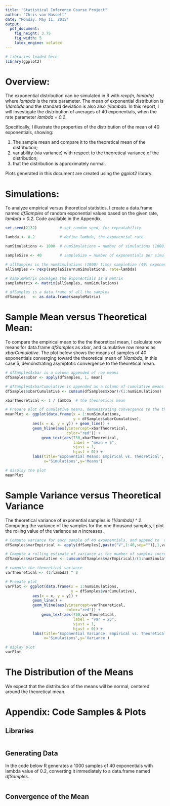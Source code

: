 ```yaml
---
title: "Statistical Inference Course Project"
author: "Chris van Hasselt"
date: "Monday, May 11, 2015"
output:
  pdf_document:
    fig_height: 3.75
    fig_width: 5
    latex_engine: xelatex
---
```

```r
# libraries loaded here
library(ggplot2)
```

# Overview:
The exponential distribution can be simulated in R with *rexp(n, lambda)* where *lambda* is the rate parameter. The mean of exponential distribution is *1/lambda* and the standard deviation is also also *1/lambda*. In this report, I will investigate the distribution of averages of 40 exponentials, when the rate parameter *lambda = 0.2*.

Specifically, I illustrate the properties of the distribution of the mean of 40 exponentials, showing:

#. The sample mean and compare it to the theoretical mean of the distribution;
#. variability (via variance) with respect to the theoretical variance of the distribution;
#. that the distribution is approximately normal.

Plots generated in this document are created using the *ggplot2* library.

# Simulations:
To analyze empirical versus theoretical statistics, I create a data.frame named *dfSamples* of random exponential values based on the given rate, *lambda = 0.2*.  Code available in the Appendix.

```r

set.seed(2132)          # set random seed, for repeatability

lambda <- 0.2           # define lambda, the exponential rate

numSimulations <- 1000  # numSimulations = number of simulations (1000)

sampleSize <- 40        # sampleSize = number of exponentials per simulation (40)

# allSamples is the numSimulations (1000) times sampleSize (40) exponentials
allSamples <- rexp(sampleSize*numSimulations, rate=lambda)

# sampleMatrix packages the exponentials as a matrix 
sampleMatrix <- matrix(allSamples, numSimulations)

# dfSamples is a data.frame of all the samples
dfSamples   <- as.data.frame(sampleMatrix)

```
# Sample Mean versus Theoretical Mean:
To compare the empirical mean to the the theoretical mean, I calculate row means for data.frame *dfSamples* as *xbar*, and cumulative row means as *xbarCumulative*.  The plot below shows the means of samples of 40 exponentials converging toward the theoretical mean of *1/lambda*, in this case 5, demonstrating asymptotic convergence to the theoretical mean.
```r

# dfSamples$xbar is a column appended of row means
dfSamples$xbar <- apply(dfSamples, 1, mean)

# dfSamples$xbarCumulative is appended as a column of cumulative means
dfSamples$xbarCumulative <- cumsum(dfSamples$xbar)/(1:numSimulations)

xbarTheoretical <- 1 / lambda  # the theoretical mean 

# Prepare plot of cumulative means, demonstrating convergence to the theoretical mean
meanPlot <- ggplot(data.frame(x = 1:numSimulations,
                              y = dfSamples$xbarCumulative),
            aes(x = x, y = y)) + geom_line() +
            geom_hline(aes(yintercept=xbarTheoretical,
                           color="red")) +
                geom_text(aes(750,xbarTheoretical,
                              label = "mean = 5",
                              vjust = 1,
                              hjust = 0)) +
            labs(title='Exponential Means: Empirical vs. Theoretical',
                 x='Simulations',y='Means')
```
```r
# display the plot
meanPlot
```


# Sample Variance versus Theoretical Variance

The theoretical variance of exponential samples is *(1/lambda) ^ 2*.  Computing the variance of the samples for the one thousand samples, I plot the rolling value of the variance as *n* increases.  

```r
# Compute variance for each sample of 40 exponentials, and append to  data.frame
dfSamples$varEmpirical <- apply(dfSamples[,paste("V",1:40,sep="")],1,var) 

# Compute a rolling estimate of variance as the number of samples increases.
dfSamples$varCumulative <- cumsum(dfSamples$varEmpirical)/(1:numSimulations)

# compute the theoretical variance
varTheoretical <- (1/lambda) ^ 2 

# Prepate plot 
varPlot <- ggplot(data.frame(x = 1:numSimulations,
                             y = dfSamples$varCumulative),
            aes(x = x, y = y)) +
            geom_line() +
            geom_hline(aes(yintercept=varTheoretical,
                           color="red")) +
                geom_text(aes(750,varTheoretical,
                              label = "var = 25",
                              vjust = 1,
                              hjust = 0)) +
            labs(title='Exponential Variance: Empirical vs. Theoretical',
                 x='Simulations',y='Variance')

# diplay plot
varPlot
```

# The Distribution of the Means
We expect that the distribution of the means will be normal, centered around the theoretical mean.  

# Appendix: Code Samples & Plots

## Libraries
```r

```
## Generating Data
In the code below R generates a 1000 samples of 40 exponentials with lambda value of 0.2, converting it immediately to a data.frame named *dfSamples*.
```r

```
## Convergence of the Mean

```r

```

